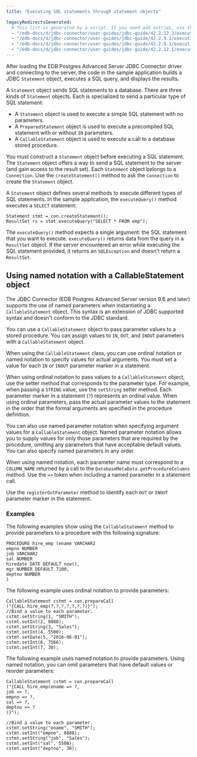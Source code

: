 ```yaml
---
title: "Executing SQL statements through statement objects"

legacyRedirectsGenerated:
  # This list is generated by a script. If you need add entries, use the `legacyRedirects` key.
  - "/edb-docs/d/jdbc-connector/user-guides/jdbc-guide/42.2.12.3/executing_sql_statements_through_statement_objects.html"
  - "/edb-docs/d/jdbc-connector/user-guides/jdbc-guide/42.2.9.1/executing_sql_statements_through_statement_objects.html"
  - "/edb-docs/d/jdbc-connector/user-guides/jdbc-guide/42.2.8.1/executing_sql_statements_through_statement_objects.html"
  - "/edb-docs/d/jdbc-connector/user-guides/jdbc-guide/42.2.12.1/executing_sql_statements_through_statement_objects.html"
---
```


<div id="executing_sql_statements_through_statement_objects" class="registered_link"></div>

After loading the EDB Postgres Advanced Server JDBC Connector driver and connecting to the server, the code in the sample application builds a JDBC `Statement` object, executes a SQL query, and displays the results.

A `Statement` object sends SQL statements to a database. There are three kinds of `Statement` objects. Each is specialized to send a particular type of SQL statement:

-   A `Statement` object is used to execute a simple SQL statement with no parameters.
-   A `PreparedStatement` object is used to execute a precompiled SQL statement with or without `IN` parameters.
-   A `CallableStatement` object is used to execute a call to a database stored procedure.

You must construct a `Statement` object before executing a SQL statement. The `Statement` object offers a way to send a SQL statement to the server (and gain access to the result set). Each `Statement` object belongs to a `Connection`. Use the `createStatement()` method to ask the `Connection` to create the `Statement` object.

A `Statement` object defines several methods to execute different types of SQL statements. In the sample application, the `executeQuery()` method executes a `SELECT` statement:

```text
Statement stmt = con.createStatement();
ResultSet rs = stmt.executeQuery("SELECT * FROM emp");
```

The `executeQuery()` method expects a single argument: the SQL statement that you want to execute. `executeQuery()` returns data from the query in a `ResultSet` object. If the server encountered an error while executing the SQL statement provided, it returns an `SQLException` and doesn't return a `ResultSet`.

## Using named notation with a CallableStatement object

The JDBC Connector (EDB Postgres Advanced Server version 9.6 and later) supports the use of named parameters when instantiating a `CallableStatement` object. This syntax is an extension of JDBC supported syntax and doesn't conform to the JDBC standard.

You can use a `CallableStatement` object to pass parameter values to a stored procedure. You can assign values to `IN`, `OUT`, and `INOUT` parameters with a `CallableStatement` object.

When using the `CallableStatement` class, you can use ordinal notation or named notation to specify values for actual arguments. You must set a value for each `IN` or `INOUT` parameter marker in a statement.

When using ordinal notation to pass values to a `CallableStatement` object, use the setter method that corresponds to the parameter type. For example, when passing a `STRING` value, use the `setString` setter method. Each parameter marker in a statement (`?`) represents an ordinal value. When using ordinal parameters, pass the actual parameter values to the statement in the order that the formal arguments are specified in the procedure definition.

You can also use named parameter notation when specifying argument values for a `CallableStatement` object. Named parameter notation allows you to supply values for only those parameters that are required by the procedure, omitting any parameters that have acceptable default values. You can also specify named parameters in any order.

When using named notation, each parameter name must correspond to a `COLUMN_NAME` returned by a call to the `DatabaseMetaData.getProcedureColumns` method. Use the `=>` token when including a named parameter in a statement call.

Use the `registerOutParameter` method to identify each `OUT` or `INOUT` parameter marker in the statement.

### Examples

The following examples show using the `CallableStatement` method to provide parameters to a procedure with the following signature:

```text
PROCEDURE hire_emp (ename VARCHAR2
empno NUMBER
job VARCHAR2
sal NUMBER
hiredate DATE DEFAULT now(),
mgr NUMBER DEFAULT 7100,
deptno NUMBER
)
```

The following example uses ordinal notation to provide parameters:

```text
CallableStatement cstmt = con.prepareCall
("{CALL hire_emp(?,?,?,?,?,?,?)}");
//Bind a value to each parameter.
cstmt.setString(1, "SMITH");
cstmt.setInt(2, 8888);
cstmt.setString(3, "Sales");
cstmt.setInt(4, 5500);
cstmt.setDate(5, "2016-06-01");
cstmt.setInt(6, 7566);
cstmt.setInt(7, 30);
```

The following example uses named notation to provide parameters. Using named notation, you can omit parameters that have default values or reorder parameters:

```text
CallableStatement cstmt = con.prepareCall
("{CALL hire_emp(ename => ?,
job => ?,
empno => ?,
sal => ?,
deptno => ?
)}");

//Bind a value to each parameter.
cstmt.setString("ename", "SMITH");
cstmt.setInt("empno", 8888);
cstmt.setString("job", "Sales");
cstmt.setInt("sal", 5500);
cstmt.setInt("deptno", 30);
```
